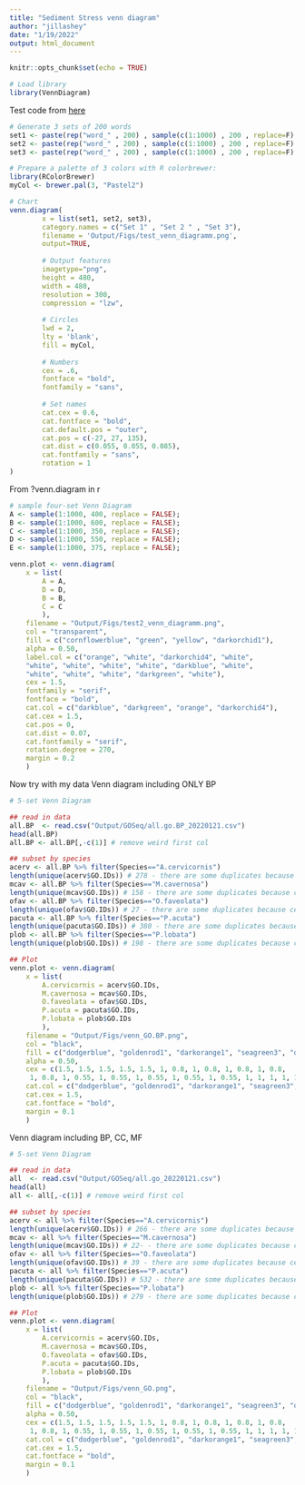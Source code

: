 ```yaml
---
title: "Sediment Stress venn diagram"
author: "jillashey"
date: "1/19/2022"
output: html_document
---
```


```r
knitr::opts_chunk$set(echo = TRUE)

# Load library
library(VennDiagram)
```

Test code from [here](https://www.r-graph-gallery.com/14-venn-diagramm.html)
```r
# Generate 3 sets of 200 words
set1 <- paste(rep("word_" , 200) , sample(c(1:1000) , 200 , replace=F) , sep="")
set2 <- paste(rep("word_" , 200) , sample(c(1:1000) , 200 , replace=F) , sep="")
set3 <- paste(rep("word_" , 200) , sample(c(1:1000) , 200 , replace=F) , sep="")

# Prepare a palette of 3 colors with R colorbrewer:
library(RColorBrewer)
myCol <- brewer.pal(3, "Pastel2")

# Chart
venn.diagram(
        x = list(set1, set2, set3),
        category.names = c("Set 1" , "Set 2 " , "Set 3"),
        filename = 'Output/Figs/test_venn_diagramm.png',
        output=TRUE,
        
        # Output features
        imagetype="png",
        height = 480,
        width = 480,
        resolution = 300,
        compression = "lzw",
        
        # Circles
        lwd = 2,
        lty = 'blank',
        fill = myCol,
        
        # Numbers
        cex = .6,
        fontface = "bold",
        fontfamily = "sans",
        
        # Set names
        cat.cex = 0.6,
        cat.fontface = "bold",
        cat.default.pos = "outer",
        cat.pos = c(-27, 27, 135),
        cat.dist = c(0.055, 0.055, 0.085),
        cat.fontfamily = "sans",
        rotation = 1
)
```

From ?venn.diagram in r
```r
# sample four-set Venn Diagram
A <- sample(1:1000, 400, replace = FALSE);
B <- sample(1:1000, 600, replace = FALSE);
C <- sample(1:1000, 350, replace = FALSE);
D <- sample(1:1000, 550, replace = FALSE);
E <- sample(1:1000, 375, replace = FALSE);

venn.plot <- venn.diagram(
	x = list(
		A = A,
		D = D,
		B = B,
		C = C
		),
	filename = "Output/Figs/test2_venn_diagramm.png",
	col = "transparent",
	fill = c("cornflowerblue", "green", "yellow", "darkorchid1"),
	alpha = 0.50,
	label.col = c("orange", "white", "darkorchid4", "white", 
	"white", "white", "white", "white", "darkblue", "white", 
	"white", "white", "white", "darkgreen", "white"),
	cex = 1.5,
	fontfamily = "serif",
	fontface = "bold",
	cat.col = c("darkblue", "darkgreen", "orange", "darkorchid4"),
	cat.cex = 1.5,
	cat.pos = 0,
	cat.dist = 0.07,
	cat.fontfamily = "serif",
	rotation.degree = 270,
	margin = 0.2
	)
```

Now try with my data 
Venn diagram including ONLY BP
```r
# 5-set Venn Diagram

## read in data 
all.BP  <- read.csv("Output/GOSeq/all.go.BP_20220121.csv")
head(all.BP)
all.BP <- all.BP[,-c(1)] # remove weird first col

## subset by species 
acerv <- all.BP %>% filter(Species=="A.cervicornis")
length(unique(acerv$GO.IDs)) # 278 - there are some duplicates because certain terms matched to multiple GO slim terms 
mcav <- all.BP %>% filter(Species=="M.cavernosa")
length(unique(mcav$GO.IDs)) # 158 - there are some duplicates because certain terms matched to multiple GO slim terms 
ofav <- all.BP %>% filter(Species=="O.faveolata")
length(unique(ofav$GO.IDs)) # 27 - there are some duplicates because certain terms matched to multiple GO slim terms 
pacuta <- all.BP %>% filter(Species=="P.acuta") 
length(unique(pacuta$GO.IDs)) # 380 - there are some duplicates because certain terms matched to multiple GO slim terms 
plob <- all.BP %>% filter(Species=="P.lobata") 
length(unique(plob$GO.IDs)) # 198 - there are some duplicates because certain terms matched to multiple GO slim terms 

## Plot 
venn.plot <- venn.diagram(
	x = list(
		A.cervicornis = acerv$GO.IDs,
		M.cavernosa = mcav$GO.IDs,
		O.faveolata = ofav$GO.IDs,
		P.acuta = pacuta$GO.IDs,
		P.lobata = plob$GO.IDs
		),
	filename = "Output/Figs/venn_GO.BP.png",
	col = "black",
	fill = c("dodgerblue", "goldenrod1", "darkorange1", "seagreen3", "orchid3"),
	alpha = 0.50,
	cex = c(1.5, 1.5, 1.5, 1.5, 1.5, 1, 0.8, 1, 0.8, 1, 0.8, 1, 0.8,
	 1, 0.8, 1, 0.55, 1, 0.55, 1, 0.55, 1, 0.55, 1, 0.55, 1, 1, 1, 1, 1, 1.5),
	cat.col = c("dodgerblue", "goldenrod1", "darkorange1", "seagreen3", "orchid3"),
	cat.cex = 1.5,
	cat.fontface = "bold",
	margin = 0.1
	)
```

Venn diagram including BP, CC, MF
```r
# 5-set Venn Diagram

## read in data 
all  <- read.csv("Output/GOSeq/all.go_20220121.csv")
head(all)
all <- all[,-c(1)] # remove weird first col

## subset by species 
acerv <- all %>% filter(Species=="A.cervicornis")
length(unique(acerv$GO.IDs)) # 266 - there are some duplicates because certain terms matched to multiple GO slim terms 
mcav <- all %>% filter(Species=="M.cavernosa")
length(unique(mcav$GO.IDs)) # 22- - there are some duplicates because certain terms matched to multiple GO slim terms 
ofav <- all %>% filter(Species=="O.faveolata")
length(unique(ofav$GO.IDs)) # 39 - there are some duplicates because certain terms matched to multiple GO slim terms 
pacuta <- all %>% filter(Species=="P.acuta") 
length(unique(pacuta$GO.IDs)) # 532 - there are some duplicates because certain terms matched to multiple GO slim terms 
plob <- all %>% filter(Species=="P.lobata") 
length(unique(plob$GO.IDs)) # 279 - there are some duplicates because certain terms matched to multiple GO slim terms 

## Plot 
venn.plot <- venn.diagram(
	x = list(
		A.cervicornis = acerv$GO.IDs,
		M.cavernosa = mcav$GO.IDs,
		O.faveolata = ofav$GO.IDs,
		P.acuta = pacuta$GO.IDs,
		P.lobata = plob$GO.IDs
		),
	filename = "Output/Figs/venn_GO.png",
	col = "black",
	fill = c("dodgerblue", "goldenrod1", "darkorange1", "seagreen3", "orchid3"),
	alpha = 0.50,
	cex = c(1.5, 1.5, 1.5, 1.5, 1.5, 1, 0.8, 1, 0.8, 1, 0.8, 1, 0.8,
	 1, 0.8, 1, 0.55, 1, 0.55, 1, 0.55, 1, 0.55, 1, 0.55, 1, 1, 1, 1, 1, 1.5),
	cat.col = c("dodgerblue", "goldenrod1", "darkorange1", "seagreen3", "orchid3"),
	cat.cex = 1.5,
	cat.fontface = "bold",
	margin = 0.1
	)
```









